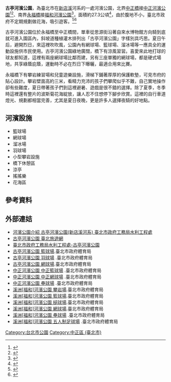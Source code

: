 {{Infobox park
| name             = 古亭河濱公園
| alt_name         = 
| native_name      = Guting Riverside Park
| native_name_lang = zh
| image            = 古亭河濱公園DSC 2388.jpg
| image_size       = 250px
| image_alt        = 
| image_caption    = 古亭河濱公園
| map              = <!-- or | map_image = -->  
| map_alt          = 
| map_width        = 
| map_caption      = 
| relief           = 
| label            = 
| label_position   = 
| mark             = 
| mark_width       =
| type             = [[公園|公園]]
| motto            = 
| location         = [[臺北市|臺北市]][[中正區_(臺北市)|中正區]][[永福橋|永福橋]]至[[中正橋|中正橋]]間
| nearest_city     = 
| nearest_town     = 
| grid_ref_UK      = 
| grid_ref_Ireland = 
| coordinates      = 
| coords_ref       = 
| area             =
| elevation        = 
| authorized       =
| created          =
| established      =
| designated       =
| opened           =
| opening          =
| closed           =
| founder          = 
| designer         = 
| etymology        =  
| owner            =
| administrator    =
| manager          =
| operator         =
| visitation_num   = 
| visitation_year  = 
| visitation_ref   = 
| open             =
| status           =全年開放
| awards           = 
| camp_sites       = 
| hiking_trails    = 
| paths            = 
| terrain          =
| habitat          = 
| water            = 
| plants           = 
| vegetation       = 
| species          = 
| collections      = 
| designation      = 
| disturbance      = 
| budget           = 
| parking          =臺北市客家文化中心附設地下停車場
| publictransit    = {{松山新店線}}[[台電大樓站|台電大樓站]]
| transport        = 
| free_label       = 
| free_data        = 
| other_info       = 
| facilities       = 
| website          =https://www.travel.taipei/zh-tw/attraction/details/390 
| embedded         = 
| child            = 
}}

'''古亭河濱公園'''，為臺北市在[[新店溪|新店溪]]河系的一處河濱公園，北界[[中正橋|中正橋]]接[[中正河濱公園|中正河濱公園]]<ref>{{cite web|title=河濱公園介紹 中正河濱公園(新店溪河系)|url=http://riversidepark.taipei/RiverPark/Content.aspx?iID=6|publisher=臺北市政府工務局水利工程處}}</ref><ref>{{cite web|title=中正河濱公園|url=https://heo.gov.taipei/News_Content.aspx?n=E65DBD99C91AEAC4&sms=3A0FD6D3764BFBA7&s=D8E7ECC3EF182651|publisher=臺北市政府工務局水利工程處|accessdate=2020-07-10|archive-date=2020-07-11|archive-url=https://web.archive.org/web/20200711011049/https://heo.gov.taipei/News_Content.aspx?n=E65DBD99C91AEAC4&sms=3A0FD6D3764BFBA7&s=D8E7ECC3EF182651|dead-url=no}}</ref>、南界[[永福橋|永福橋]]接[[福和河濱公園|福和河濱公園]]<ref>{{cite web|title=河濱公園介紹 福和河濱公園(新店溪河系)|url=http://riversidepark.taipei/RiverPark/Content.aspx?iID=4|publisher=臺北市政府工務局水利工程處}}</ref>，面積約27.3公頃<ref>{{cite web|title=河濱公園介紹 古亭河濱公園(新店溪河系)|url=http://riversidepark.taipei/RiverPark/Content.aspx?iID=5|publisher=臺北市政府工務局水利工程處}}</ref>，由於腹地不小，臺北市政府不定期規劃做花海，吸引遊客。<ref>{{cite web|title=清明連假踏青不必人擠人　古亭河濱心型花海綻放超浪漫|url=http://travel.ettoday.net/article/487758.htm|publisher=ETtoday東森旅遊雲|date=2015-04-02|accessdate=2015-06-15|archive-date=2015-07-12|archive-url=https://web.archive.org/web/20150712094753/http://travel.ettoday.net/article/487758.htm|dead-url=no}}</ref><ref>{{cite web|title=古亭河濱公園花海|url=http://heo.gov.taipei/ct.asp?xItem=90503858&ctNode=7287&mp=106031|publisher=臺北市政府工務局水利工程處河管科|date=2014-11-11|last=何順華|access-date=2015-06-15|archive-url=https://web.archive.org/web/20160305033734/http://heo.gov.taipei/ct.asp?xItem=90503858&ctNode=7287&mp=106031|archive-date=2016-03-05|dead-url=yes}}</ref>

古亭河濱公園位於永福橋至中正橋間，單車從思源街沿著自來水博物館方向騎到底就可進入園區內，斜坡道種植灌木排列出「古亭河濱公園」字樣別具巧思。夏日午 后，避開烈日，來這裡吹吹風，公園內有網球場、籃球場、溜冰場等一應具全的運動設施供市民使用。古亭河濱公園綠地廣闊，橋下有涼風習習。喜愛來此地打球的 球友都知道，這裡有兩座網球場比鄰而建，另有三座單獨的網球場，都是硬式場地，共享綠蔭庇蔭，運動時不必在烈日下曝曬，最適合用來比賽。

永福橋下有攀岩練習場和兒童遊樂設施，滑梯下鋪著厚厚的保護軟墊，可見市府的貼心設計。攀岩壁面高約三米，看精力充沛的孩子們攀爬似乎不難，自己實地操作 卻有些難度，夏日帶著孩子們到這裡避暑、遊戲是很不錯的選擇。除了夏季，冬季時這裡還有整片的波斯菊花海綻放，讓人忍不住想停下腳步欣賞。這裡的自行車道 燈光、規劃都相當完善，尤其是夏日夜晚，更是許多人選擇夜騎的好地點。

==河濱設施==
*籃球場
*網球場
*溜冰場
*羽球場
*小型攀岩設施
*橋下休憩區
*涼亭
*搖搖樂
*花海區

==參考資料==
{{commons category|Guting Riverside Park}}
{{reflist}}

==外部連姞==
*[http://riversidepark.taipei/RiverPark/Content.aspx?iID=5  河濱公園介紹 古亭河濱公園(新店溪河系) 臺北市政府工務局水利工程處]
*[https://www.travel.taipei/zh-tw/attraction/details/390 古亭河濱公園  臺北旅遊網]{{Wayback|url=https://www.travel.taipei/zh-tw/attraction/details/390 |date=20190622173253 }}
*[https://heo.gov.taipei/News_Content.aspx?n=E65DBD99C91AEAC4&sms=3A0FD6D3764BFBA7&s=32A53CBA0EEBE107 臺北市政府工務局水利工程處-古亭河濱公園]{{Wayback|url=https://heo.gov.taipei/News_Content.aspx?n=E65DBD99C91AEAC4&sms=3A0FD6D3764BFBA7&s=32A53CBA0EEBE107 |date=20200709170307 }}
*[https://sports.tms.gov.tw/venues/?K=915 古亭河濱公園  籃球場].臺北市政府體育局
*[https://sports.tms.gov.tw/venues/?K=456 古亭河濱公園  羽球場] {{Wayback|url=https://sports.tms.gov.tw/venues/?K=456 |date=20210410142641 }}.臺北市政府體育局
*[https://sports.tms.gov.tw/venues/?K=305 古亭河濱公園  網球場].臺北市政府體育局
*[https://sports.tms.gov.tw/venues/?K=272 中正河濱公園  中正籃球場] {{Wayback|url=https://sports.tms.gov.tw/venues/?K=272 |date=20210205143334 }}.臺北市政府體育局
*[https://sports.tms.gov.tw/venues/?K=266 中正河濱公園  中正網球場] {{Wayback|url=https://sports.tms.gov.tw/venues/?K=266 |date=20210228190453 }}.臺北市政府體育局
*[https://sports.tms.gov.tw/venues/?K=265 中正河濱公園  壘球場] {{Wayback|url=https://sports.tms.gov.tw/venues/?K=265 |date=20210410151706 }}.臺北市政府體育局
*[https://sports.tms.gov.tw/venues/?K=650 溪洲<nowiki>[福和]</nowiki>河濱公園  攀岩場].臺北市政府體育局
*[https://sports.tms.gov.tw/venues/?K=472 溪洲<nowiki>[福和]</nowiki>河濱公園  籃球場].臺北市政府體育局
*[https://sports.tms.gov.tw/venues/?K=392 溪洲<nowiki>[福和]</nowiki>河濱公園  槌球場].臺北市政府體育局
*[https://sports.tms.gov.tw/venues/?K=352 溪洲<nowiki>[福和]</nowiki>河濱公園  網球場].臺北市政府體育局
*[https://sports.tms.gov.tw/venues/?K=295 溪洲<nowiki>[福和]</nowiki>河濱公園  壘球場] {{Wayback|url=https://sports.tms.gov.tw/venues/?K=295 |date=20200814175648 }}.臺北市政府體育局
*[https://sports.tms.gov.tw/venues/?K=290 溪洲<nowiki>[福和]</nowiki>河濱公園  五人制足球場] {{Wayback|url=https://sports.tms.gov.tw/venues/?K=290 |date=20210228175839 }}.臺北市政府體育局

[[Category:台北市公園|Category:台北市公園]]
[[Category:中正區_(臺北市)|Category:中正區 (臺北市)]]